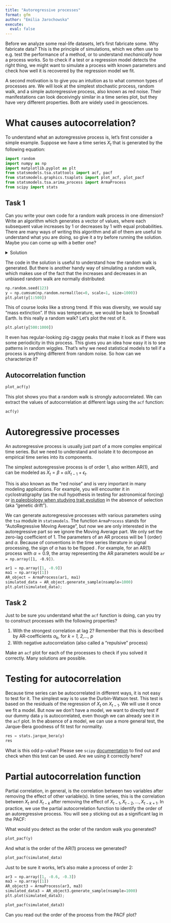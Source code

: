 ```yaml
---
title: "Autoregressive processes"
format: gfm
author: "Emilia Jarochowska"
execute:
  eval: false
---
```


Before we analyze some real-life datasets, let's first fabricate some. Why fabricate data? This is the principle of simulations, which we often use to e.g. test the performance of a method, or to understand *mechanically* how a process works. So to check if a test or a regression model detects the right thing, we might want to simulate a process with known parameters and check how well it is recovered by the regression model we fit.

A second motivation is to give you an intuition as to what common types of processes are. We will look at the simplest stochastic process, random walk, and a simple autoregressive process, also known as red noise. Their manifestations can look deceivingly similar in a time series plot, but they have very different properties. Both are widely used in geosciences.

# What causes autocorrelation?

To understand what an autoregressive process is, let's first consider a simple example. Suppose we have a time series $X_t$ that is generated by the following equation:

```python
import random
import numpy as np
import matplotlib.pyplot as plt
from statsmodels.tsa.stattools import acf, pacf
from statsmodels.graphics.tsaplots import plot_acf, plot_pacf
from statsmodels.tsa.arima_process import ArmaProcess
from scipy import stats
```

## Task 1 
Can you write your own code for a random walk process in one dimension? Write an algorithm which generates a vector of values, where each subsequent value increases by 1 or decreases by 1 with equal probabilities. There are many ways of writing this algorithm and all of them are useful to understand what you are doing, so give it a try before running the solution. Maybe you can come up with a better one? 

<details>
  <summary>Solution</summary>
```python
def randomwalk1D(n):
    x, y = 0, 0
    # Generate the time points [1, 2, 3, ... , n]
    timepoints = np.arange(n + 1)
    positions = [y]
    directions = ["UP", "DOWN"]
    for i in range(1, n + 1):
        # Randomly select either UP or DOWN
        step = random.choice(directions)
        
        # Move up or down
        if step == "UP":
            y += 1
        elif step == "DOWN":
            y -= 1
        # Keep track of the positions
        positions.append(y)
    return timepoints, positions

time_data, pos_data = randomwalk1D(1000)
plt.plot(time_data, pos_data, 'r-')
plt.title("1D Random Walk")
plt.show()
```
</details>

The code in the solution is useful to understand how the random walk is generated. But there is another handy way of simulating a random walk, which makes use of the fact that the increases and decreases in an unbiased random walk are normally distributed:

```python
np.random.seed(123)
y = np.cumsum(np.random.normal(loc=0, scale=1, size=1000))
plt.plot(y[1:500])
```

This of course looks like a strong trend. If this was diversity, we would say "mass extinction". If this was temperature, we would be back to Snowball Earth. Is this really a random walk? Let's plot the rest of it.

```python
plt.plot(y[500:1000])
```

It even has regular-looking zig-zaggy peaks that make it look as if there was some periodicity in this process. This gives you an idea how easy it is to see patterns in random wiggles. That's why we need statistical models to tell if a process is anything different from random noise. So how can we characterize it?

## Autocorrelation function

```python
plot_acf(y)
```

This plot shows you that a random walk is strongly autocorrelated. We can extract the values of autocorrelation at different lags using the `acf` function:

```python
acf(y)
```

# Autoregressive processes

An autoregressive process is usually just part of a more complex empirical time series. But we need to understand and isolate it to decompose an empirical time series into its components.

The simplest autoregressive process is of order 1, also written AR(1), and can be modeled as $X_t = \beta + \alpha X_{t-1} + \epsilon_t$. 

This is also known as the "red noise" and is very important in many modeling applications. For example, you will encounter it in cyclostratigraphy (as the null hypothesis in testing for astronomical forcing) or [in paleobiology when studying trait evolution](https://stratigraphicpaleobiology.shinyapps.io/DarwinCAT/) in the absence of selection (aka "genetic drift").

We can generate autoregressive processes with various parameters using the `tsa` module in `statsmodels`. 
The function `ArmaProcess` stands for "AutoRegressive Moving Average", but now we are only interested in the autoregressive part so we ignore the Moving Average part. We only set the zero-lag coefficient of 1. The parameters of an AR process will be 1 (order) and $\alpha$. Because of conventions in the time series literature in signal processing, the sign of $\alpha$ has to be flipped . For example, for an AR(1) process with $\alpha = 0.9$, the array representing the AR parameters would be `ar = np.array([1, -0.9])`.

```python
ar1 = np.array([1, -0.9])
ma1 = np.array([1])
AR_object = ArmaProcess(ar1, ma1)
simulated_data = AR_object.generate_sample(nsample=1000)
plt.plot(simulated_data);
```

## Task 2
Just to be sure you understand what the `acf` function is doing, can you try to construct processes with the following properties?

1. With the strongest correlation at lag 2? Remember that this is described by AR-coefficients $\alpha_k$, for *k = 1, 2,..., p*
2. With negative autocorrelation (also called a "repulsive" process)

Make an `acf` plot for each of the processes to check if you solved it correctly. Many solutions are possible.

# Testing for autocorrelation

Because time series can be autocorrelated in different ways, it is not easy to test for it. The simplest way is to use the Durbin-Watson test. This test is based on the residuals of the regression of $X_t$ on $X_{t-1}$. We will use it once we fit a model. But now we don't have a model, we want to directly test if our dummy data `y` is autocorrelated, even though we can already see it in the `acf` plot. In the absence of a model, we can use a more general test, the Jarque-Bera goodness of fit test for normality.

```python
res = stats.jarque_bera(y)
res
```

What is this odd p-value? Please see `scipy` [documentation](https://docs.scipy.org/doc/scipy/reference/generated/scipy.stats.jarque_bera.html) to find out and check when this test can be used. Are we using it correctly here?

# Partial autocorrelation function

Partial correlation, in general, is the correlation between two variables after removing the effect of other variable(s). In time series, this is the correlation between $X_t$ and $X_{t-k}$ after removing the effect of $X_{t-1}, X_{t-2}, ..., X_{t-k+1}$. In practice, we use the partial autocorrelation function to identify the order of an autoregressive process. You will see `p` sticking out as a significant lag in the PACF:

What would you detect as the order of the random walk you generated?

```python
plot_pacf(y)
```

And what is the order of the AR(1) process we generated?
```python
plot_pacf(simulated_data)
```

Just to be sure it works, let's also make a process of order 2:

```python
ar3 = np.array([1, -0.6, -0.3])
ma3 = np.array([1])
AR_object3 = ArmaProcess(ar3, ma3)
simulated_data3 = AR_object3.generate_sample(nsample=1000)
plt.plot(simulated_data3);
```

```python
plot_pacf(simulated_data3)
```

Can you read out the order of the process from the PACF plot?